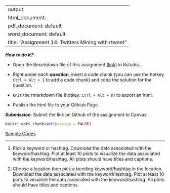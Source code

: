 
---
output: 
  html_document:
  pdf_document: default
  word_document: default
title: "Assignment 14: Twitters Mining with rtweet"
---

***How to do it?***: 

- Open the Rmarkdown file of this assignment ([link](fa2021_assignment14.Rmd)) in Rstudio. 

- Right under each **question**, insert  a code chunk (you can use the hotkey `Ctrl + Alt + I` to add a code chunk) and code the solution for the question. 

- `Knit` the rmarkdown file (hotkey: `Ctrl + Alt + K`) to export an html.  

-  Publish the html file to your Githiub Page. 

***Submission***: Submit the link on Github of the assignment to Canvas

```{r setup, include=FALSE}
knitr::opts_chunk$set(message = FALSE)
```


[Sample Codes](rtweet2.html)

-------

1. Pick a keyword or hashtag. Download the data associated with the keyword/hashtag. Plot at least 10 plots to visualize the data associated with the keyword/hashtag. All plots should have titles and captions. 

2. Choose a location then pick a trending keyword/hashtag in the location. Download the data associated with the keyword/hashtag. Plot at least 10 plots to visualize the data associated with the keyword/hashtag. All plots should have titles and captions. 
